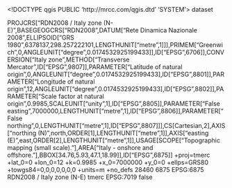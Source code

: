 <!DOCTYPE qgis PUBLIC 'http://mrcc.com/qgis.dtd' 'SYSTEM'>
<qgis version="3.34.10-Prizren">
  <identifier></identifier>
  <parentidentifier></parentidentifier>
  <language></language>
  <type>dataset</type>
  <title></title>
  <abstract></abstract>
  <contact>
    <name></name>
    <organization></organization>
    <position></position>
    <voice></voice>
    <fax></fax>
    <email></email>
    <role></role>
  </contact>
  <links/>
  <dates/>
  <fees></fees>
  <encoding></encoding>
  <crs>
    <spatialrefsys nativeFormat="Wkt">
      <wkt>PROJCRS["RDN2008 / Italy zone (N-E)",BASEGEOGCRS["RDN2008",DATUM["Rete Dinamica Nazionale 2008",ELLIPSOID["GRS 1980",6378137,298.257222101,LENGTHUNIT["metre",1]]],PRIMEM["Greenwich",0,ANGLEUNIT["degree",0.0174532925199433]],ID["EPSG",6706]],CONVERSION["Italy zone",METHOD["Transverse Mercator",ID["EPSG",9807]],PARAMETER["Latitude of natural origin",0,ANGLEUNIT["degree",0.0174532925199433],ID["EPSG",8801]],PARAMETER["Longitude of natural origin",12,ANGLEUNIT["degree",0.0174532925199433],ID["EPSG",8802]],PARAMETER["Scale factor at natural origin",0.9985,SCALEUNIT["unity",1],ID["EPSG",8805]],PARAMETER["False easting",7000000,LENGTHUNIT["metre",1],ID["EPSG",8806]],PARAMETER["False northing",0,LENGTHUNIT["metre",1],ID["EPSG",8807]]],CS[Cartesian,2],AXIS["northing (N)",north,ORDER[1],LENGTHUNIT["metre",1]],AXIS["easting (E)",east,ORDER[2],LENGTHUNIT["metre",1]],USAGE[SCOPE["Topographic mapping (small scale)."],AREA["Italy - onshore and offshore."],BBOX[34.76,5.93,47.1,18.99]],ID["EPSG",6875]]</wkt>
      <proj4>+proj=tmerc +lat_0=0 +lon_0=12 +k=0.9985 +x_0=7000000 +y_0=0 +ellps=GRS80 +towgs84=0,0,0,0,0,0,0 +units=m +no_defs</proj4>
      <srsid>28460</srsid>
      <srid>6875</srid>
      <authid>EPSG:6875</authid>
      <description>RDN2008 / Italy zone (N-E)</description>
      <projectionacronym>tmerc</projectionacronym>
      <ellipsoidacronym>EPSG:7019</ellipsoidacronym>
      <geographicflag>false</geographicflag>
    </spatialrefsys>
  </crs>
  <extent>
    <spatial dimensions="2" maxz="0" minz="0" maxy="0" maxx="0" minx="0" crs="" miny="0"/>
    <temporal>
      <period>
        <start></start>
        <end></end>
      </period>
    </temporal>
  </extent>
</qgis>
